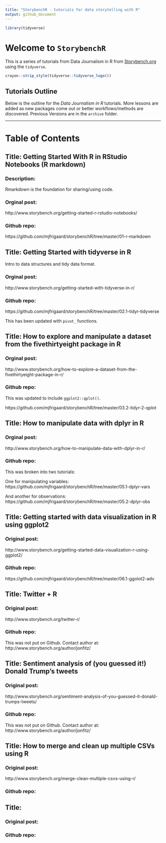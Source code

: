 ```yaml
---
title: "StorybenchR - tutorials for data storytelling with R"
output: github_document
---
```


```r
library(tidyverse)
```


# Welcome to `StorybenchR`

This is a series of tutorials from Data Journalism in R from [Storybench.org](http://www.storybench.org/category/data-journalism-in-r/) using the `tidyverse`. 

```r
crayon::strip_style(tidyverse::tidyverse_logo())
```

## Tutorials Outline

Below is the outline for the *Data Journalism in R* tutorials. More lessons are added as new packages come out or better workflows/methods are discovered. Previous Versions are in the `archive` folder.

***

# Table of Contents

## Title: Getting Started With R in RStudio Notebooks (R markdown) 

### Description: 

Rmarkdown is the foundation for sharing/using code.

###  Orginal post: 

http://www.storybench.org/getting-started-r-rstudio-notebooks/ 

### Github repo: 

https://github.com/mjfrigaard/storybenchR/tree/master/01-r-markdown

## Title: Getting Started with tidyverse in R

Intro to data structures and tidy data format. 

###  Orginal post:

http://www.storybench.org/getting-started-with-tidyverse-in-r/


### Github repo: 

https://github.com/mjfrigaard/storybenchR/tree/master/02.1-tidyr-tidyverse

This has been updated with `pivot_` functions. 

## Title: How to explore and manipulate a dataset from the fivethirtyeight package in R


###  Orginal post:

http://www.storybench.org/how-to-explore-a-dataset-from-the-fivethirtyeight-package-in-r/

### Github repo: 

This was updated to include `ggplot2::qplot()`.

https://github.com/mjfrigaard/storybenchR/tree/master/03.2-tidyr-2-qplot

## Title: How to manipulate data with dplyr in R

###  Orginal post:

http://www.storybench.org/how-to-manipulate-data-with-dplyr-in-r/

### Github repo:

This was broken into two tutorials:

One for manipulating variables:
https://github.com/mjfrigaard/storybenchR/tree/master/05.1-dplyr-vars

And another for observations:
https://github.com/mjfrigaard/storybenchR/tree/master/05.2-dplyr-obs

## Title: Getting started with data visualization in R using ggplot2

### Original post: 

http://www.storybench.org/getting-started-data-visualization-r-using-ggplot2/

### Github repo:

https://github.com/mjfrigaard/storybenchR/tree/master/06.1-ggolot2-adv

## Title: Twitter + R

### Original post: 

http://www.storybench.org/twitter-r/

### Github repo:

This was not put on Github. Contact author at: http://www.storybench.org/author/jonfitz/

## Title: Sentiment analysis of (you guessed it!) Donald Trump’s tweets

### Original post:

http://www.storybench.org/sentiment-analysis-of-you-guessed-it-donald-trumps-tweets/

### Github repo:

This was not put on Github. Contact author at: http://www.storybench.org/author/jonfitz/

## Title: How to merge and clean up multiple CSVs using R

### Original post:

http://www.storybench.org/merge-clean-multiple-csvs-using-r/

### Github repo:

## Title:

### Original post:

### Github repo:



